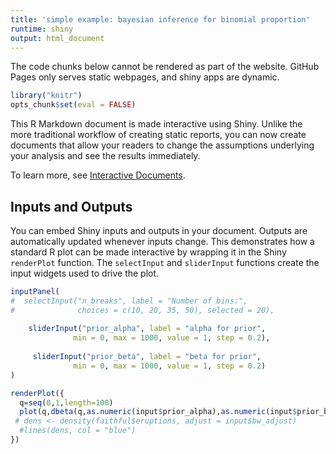 ```yaml
---
title: 'simple example: bayesian inference for binomial proportion'
runtime: shiny
output: html_document
---
```


The code chunks below cannot be rendered as part of the website. GitHub Pages only serves static webpages, and shiny apps are dynamic.

```r
library("knitr")
opts_chunk$set(eval = FALSE)
```

This R Markdown document is made interactive using Shiny. Unlike the more traditional workflow of creating static reports, you can now create documents that allow your readers to change the assumptions underlying your analysis and see the results immediately. 

To learn more, see [Interactive Documents](http://rmarkdown.rstudio.com/authoring_shiny.html).

## Inputs and Outputs

You can embed Shiny inputs and outputs in your document. Outputs are automatically updated whenever inputs change.  This demonstrates how a standard R plot can be made interactive by wrapping it in the Shiny `renderPlot` function. The `selectInput` and `sliderInput` functions create the input widgets used to drive the plot.

```r
inputPanel(
#  selectInput("n_breaks", label = "Number of bins:",
#              choices = c(10, 20, 35, 50), selected = 20),
  
    sliderInput("prior_alpha", label = "alpha for prior",
              min = 0, max = 1000, value = 1, step = 0.2),
   
     sliderInput("prior_beta", label = "beta for prior",
              min = 0, max = 1000, value = 1, step = 0.2)
)

renderPlot({
  q=seq(0,1,length=100)
  plot(q,dbeta(q,as.numeric(input$prior_alpha),as.numeric(input$prior_beta)),type="l", xlab= "allele frequency, q")
 # dens <- density(faithful$eruptions, adjust = input$bw_adjust)
  #lines(dens, col = "blue")
})
```




